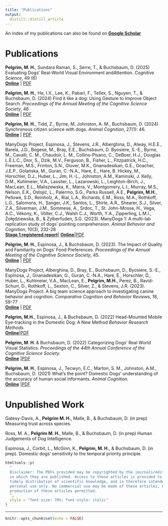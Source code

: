 ```yaml
---
title: "Publications"
output:
  distill::distill_article
---
```


An index of my publications can also be found on [**Google Scholar**](https://scholar.google.ca/citations?user=yQn-c5MAAAAJ&hl=en)

# Publications

**Pelgrim, M. H.**, Sundara Raman, S., Serre, T., & Buchsbaum, D. (2025) Evaluating Dogs’ Real-World Visual Environment andAttention. *Cognitive Science*, 49 (6)\
[**Online**](https://onlinelibrary.wiley.com/share/author/4W5K2EKKVYV2B4A6HSIZ?target=10.1111/cogs.70080) | [PDF](https://mpelgrim.github.io/papers/EyeTracking_Walks.pdf) 

**Pelgrim, M. H.**, He, I.X., Lee, K., Pabari, F., Tellex, S., Nguyen, T., & Buchsbaum, D. (2024) Find it like a dog: Using Gesture to Improve Object Search. *Proceedings of the Annual Meeting of the Cognitive Science Society*, 46\
[**Online**](https://escholarship.org/uc/item/0nk6w9fd) | [PDF](https://mpelgrim.github.io/papers/Pelgrim_CogSci_24.pdf) 

**Pelgrim, M. H.**, Tidd, Z., Byrne, M, Johnston, A. M., Buchsbaum, D. (2024) Synchronous citizen science with dogs. *Animal Cognition*, 27(1): 46.\
[**Online**](https://doi.org/10.1007/s10071-024-01882-6) | [PDF](https://mpelgrim.github.io/papers/Synchronous_24.pdf)

ManyDogs Project, Espinosa, J., Stevens, J.R., Alberghina, D., Alway, H.E.E., Barela, J.D., Bogese, M., Bray, E.E., Buchsbaum, D. Byosiere, S.-E., Byrne, M., Cavalli, C. M., Chaudoir, L. M., Collins-Pisano, C., DeBoer, H.J., Douglas L.E.L.C., Dror, S., Dzik, M.V., Ferguson, B., Fisher, L., Fitzpatrick, H.C., Freeman, M.S., Frinton, S.N., Glover, M.K., Gnanadesikan, G.E., Goacher, J.E.P., Golańska, M., Guran, C.-N.A., Hare, E., Hare, B. Hickey, M., Horschler, D.J., Huber, L., Jim, H.-L., Johnston, A.M., Kaminski, J. Kelly, D.M., Kuhlmeier, V.A., Lassiter, L., Lazarowski, L., Leighton-Birch, J., MacLean, E.L., Maliszewska, K., Marra, V., Montgomery, L.I., Murray, M.S., Nelson, E.K., Ostojić, L., Palermo, S.G., Parks Russell, A.E., **Pelgrim, M.H.**, Pellowe, S.D., Reinholz, A., Rial, L.A., Richards, E.M., Ross, M.A., Rothkoff, L.G., Salomons, H., Sanger, J.K., Santos, L., Shirle, A.R., Shearer, S.J., Silver, Z.A., Silverman, J.M., Sommese, A., Srdoc, T., St. John-Mosse, H., Vega, A.C., Vékony, K., Völter, C.J., Walsh C.J., Worth, Y.A., Zipperling, L.M.I., Żołędziewska, B., & Zylberfuden, S.G. (2023). ManyDogs 1: A multi-lab replication study of dogs’ pointing comprehension. *Animal Behavior and Cognition*, 10(3), 232-28\
[**Stage 1 registered report**](https://doi.org/10.31234/osf.io/f86jq)| [**Online**](https://doi.org/10.26451/abc.10.03.03.2023)|[PDF](https://mpelgrim.github.io/papers/ManyDogs1.pdf)


**Pelgrim, M. H.**, Espinosa, J., & Buchsbaum, D. (2023). The Impact of Quality and Familiarity on Dogs’ Food Preferences. *Proceedings of the Annual Meeting of the Cognitive Science Society*, 45. \
[**Online**](https://escholarship.org/uc/item/9v26x7rt) | [PDF](https://mpelgrim.github.io/papers/Pelgrim_CogSci_23.pdf)


ManyDogs Project, Alberghina, D., Bray, E., Buchsbaum, D., Byosiere, S.-E., Espinosa, J., Gnanadesikan, G., Guran, C.-N.A., Hare, E., Horschler, D., Huber, L., Kuhlmeier, V.A., MacLean, E., **Pelgrim, M.H.**, Perez, B., Ravid-Schurr, D., Rothkoff, L., Sexton, C., Silver, Z., & Stevens, J.R. (2023). ManyDogs Project: A big team science approach to investigating canine behavior and cognition. *Comparative Cognition and Behavior Reviews*, 18, 59-77 \
[**Online**](https://doi.org/10.3819/CCBR.2023.180004) | [PDF](https://mpelgrim.github.io/papers/ManyDogs_Review.pdf)



**Pelgrim, M.H.**, Espinosa, J., & Buchsbaum, D. (2022) Head-Mounted Mobile Eye-tracking in the Domestic Dog: A New Method *Behavior Research Methods. *\
[**Online**](https://link.springer.com/article/10.3758/s13428-022-01907-3)|[PDF](https://mpelgrim.github.io/papers/EyeTracking_Methods.pdf)


**Pelgrim, M. H**. & Buchsbaum, D. (2022) Categorizing Dogs’ Real World Visual Statistics. *Proceedings of the 44th Annual Conference of the Cognitive Science Society. * \
  [**Online**](https://escholarship.org/uc/item/769022r9) |[PDF](https://mpelgrim.github.io/papers/Categorizing_Dog_Visual_Stats.pdf)


**Pelgrim, M. H**., Espinosa, J., Tecwyn, E.C., Marton, S. M., Johnston, A.M., Buchsbaum, D. (2021) What’s the point? Domestic Dogs’ understanding of the accuracy of human social informants. *Animal Cognition.* \
[**Online**](https://doi.org/10.1007/s10071-021-01493-5) |[PDF](https://mpelgrim.github.io/papers/Accurate.pdf)


# Unpublished Work

Gatesy-Davis, A., **Pelgrim M. H.**, Malle, B., & Buchsbaum, D. (in prep) Measuring trust across species.

Ross, M. A., **Pelgrim M. H.**, Malle, B., & Buchsbaum, D. (in prep) Human Judgements of Dog Intelligence.

Espinosa, J., Corbit, L., McGinn, K., **Pelgrim, M. H.**, & Buchsbaum, D. (in prep). Domestic dogs‘ sensitivity to the temporal priority principle.

```r
htmltools::p(
  "
  Disclaimer: The PDFs provided may be copyrighted by the journals/edited volumes
  in which they are published. Access to these articles is provided to facilitate
  timely distribution of scientific knowledge, and is therefore intended for your
  personal use only. No commercial use may be made of these articles, nor is mass
  production of these articles permitted.
  ",
  style = "font-size: 70%; font-style: italic"
)
```


---

```r
knitr::opts_chunk$set(echo = FALSE)
```
